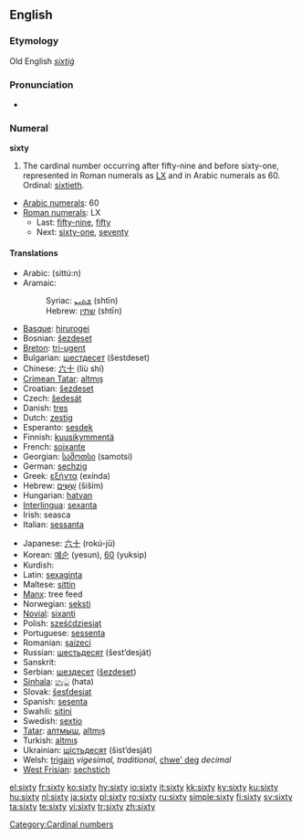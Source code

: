 ==English==

===Etymology===
Old English ''[[sixtiġ]]''

===Pronunciation===
* {{audio|en-us-sixty.ogg|Audio (US)}}

===Numeral===
'''sixty'''

# The cardinal number occurring after fifty-nine and before sixty-one, represented in Roman numerals as [[LX]] and in Arabic numerals as 60. Ordinal: [[sixtieth]].
* [[w:Arabic numerals|Arabic numerals]]: 60
* [[w:Roman numerals|Roman numerals]]: LX
** Last: [[fifty-nine]], [[fifty]]
** Next: [[sixty-one]], [[seventy]]

====Translations====
{{trans-top|cardinal number}}
* Arabic: {{Arab|[[ستون]]}} (sittú:n)
* Aramaic:
*: Syriac: [[ܫܬܝܢ]] (shtīn) {{c}}
*: Hebrew: [[שתין]] (shtīn) {{c}}
* [[Basque]]: [[hirurogei]]
* Bosnian: [[šezdeset]]
* [[Breton]]: [[tri-ugent]]
* Bulgarian: [[шестдесет]] (šestdeset)
* Chinese: [[六十]] (liù shí)
* [[Crimean Tatar]]: [[altmış#Crimean Tatar|altmış]]
* Croatian: [[šezdeset]]
* Czech: [[šedesát]]
* Danish: [[tres#Danish|tres]]
* Dutch: [[zestig]] {{f}}
* Esperanto: [[sesdek]]
* Finnish: [[kuusikymmentä]]
* French: [[soixante]] {{m}}
* Georgian: [[სამოთსი]] (samotsi)
* German: [[sechzig]] {{f}}
* Greek: [[εξήντα]] (exínda)
* Hebrew: [[שישים|שִׁשִּׁים]] (šiším) {{m|f}}
* Hungarian: [[hatvan]]
* [[Interlingua]]: [[sexanta]]
* Irish: seasca
* Italian: [[sessanta]]
{{trans-mid}}
* Japanese: [[六十]] (rokú-jū)
* Korean: [[예순]] (yesun), [[60]] (yuksip)
* Kurdish: {{KUchar|[[شه‌ست]]}}
* Latin: [[sexaginta]]
* Maltese: [[sittin]]
* [[Manx]]: tree feed
* Norwegian: [[seksti]]
* [[Novial]]: [[sixanti]]
* Polish: [[sześćdziesiąt]]
* Portuguese: [[sessenta]]
* Romanian: [[şaizeci]]
* Russian: [[шестьдесят]] (šest’desját)
* Sanskrit: {{unicode|[[ṣaṣṭi]]}}
* Serbian: [[шездесет]] ([[šezdeset]])
* [[Sinhala]]: [[හැට]] (hata)
* Slovak: [[šesťdesiat]]
* Spanish: [[sesenta]]
* Swahili: [[sitini]]
* Swedish: [[sextio]]
* [[Tatar]]: [[алтмыш#Tatar|алтмыш]], [[altmış#Tatar|altmış]]
* Turkish: [[altmış]]
* Ukrainian: [[шiстьдесят]] (šist’desját)
* Welsh: [[trigain]] ''vigesimal, traditional'', [[chwe' deg]] ''decimal''
* [[West Frisian]]: [[sechstich]]
{{trans-bottom}}

[[Category:Cardinal numbers]]

[[el:sixty]]
[[fr:sixty]]
[[ko:sixty]]
[[hy:sixty]]
[[io:sixty]]
[[it:sixty]]
[[kk:sixty]]
[[ky:sixty]]
[[ku:sixty]]
[[hu:sixty]]
[[nl:sixty]]
[[ja:sixty]]
[[pl:sixty]]
[[ro:sixty]]
[[ru:sixty]]
[[simple:sixty]]
[[fi:sixty]]
[[sv:sixty]]
[[ta:sixty]]
[[te:sixty]]
[[vi:sixty]]
[[tr:sixty]]
[[zh:sixty]]